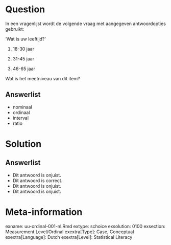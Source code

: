 Question
========
  
In een vragenlijst wordt de volgende vraag met aangegeven antwoordopties gebruikt:

‘Wat is uw leeftijd?’

1.	18-30 jaar

2.	31-45 jaar

3.	46-65 jaar

Wat is het meetniveau van dit item?

Answerlist
----------
* nominaal
* ordinaal
* interval
* ratio

Solution
========

Answerlist
----------
* Dit antwoord is onjuist.
* Dit antwoord is correct.
* Dit antwoord is onjuist.
* Dit antwoord is onjuist.






Meta-information
================
exname: uu-ordinal-001-nl.Rmd
extype: schoice
exsolution: 0100
exsection: Measurement Level/Ordinal
exextra[Type]: Case, Conceptual
exextra[Language]: Dutch
exextra[Level]: Statistical Literacy
